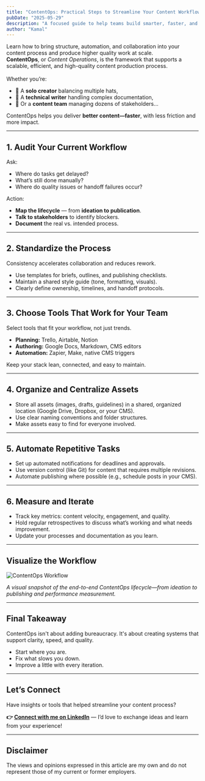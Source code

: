 ```yaml
---
title: "ContentOps: Practical Steps to Streamline Your Content Workflow"
pubDate: "2025-05-29"
description: "A focused guide to help teams build smarter, faster, and more sustainable content workflows."
author: "Kamal"
---
```



<span class="blog-subtitle">
  Learn how to bring structure, automation, and collaboration into your content process and produce higher quality work at scale.
</span>

<div class="blog-intro">
  <strong>ContentOps</strong>, or <em>Content Operations</em>, is the framework that supports a scalable, efficient, and high-quality content production process.<br /><br />
  Whether you’re:
  <ul>
    <li>👤 A <strong>solo creator</strong> balancing multiple hats,</li>
    <li>🧠 A <strong>technical writer</strong> handling complex documentation,</li>
    <li>👥 Or a <strong>content team</strong> managing dozens of stakeholders…</li>
  </ul>
  ContentOps helps you deliver <strong>better content—faster</strong>, with less friction and more impact.
</div>

---

## 1. Audit Your Current Workflow

<div class="section-block">
  <div class="section-subtitle">Ask:</div>
  <ul class="section-list">
    <li>Where do tasks get delayed?</li>
    <li>What’s still done manually?</li>
    <li>Where do quality issues or handoff failures occur?</li>
  </ul>

  <div class="section-subtitle">Action:</div>
  <ul class="section-list">
    <li><strong>Map the lifecycle</strong> — from <b>ideation to publication</b>.</li>
    <li><strong>Talk to stakeholders</strong> to identify blockers.</li>
    <li><strong>Document</strong> the real vs. intended process.</li>
  </ul>
</div>

---

## 2. Standardize the Process

<div class="section-block">
  Consistency accelerates collaboration and reduces rework.
  <ul class="section-list">
    <li>Use templates for briefs, outlines, and publishing checklists.</li>
    <li>Maintain a shared style guide (tone, formatting, visuals).</li>
    <li>Clearly define ownership, timelines, and handoff protocols.</li>
  </ul>
</div>

---

## 3. Choose Tools That Work for Your Team

<div class="section-block">
  Select tools that fit your workflow, not just trends.
  <ul class="section-list">
    <li><strong>Planning:</strong> Trello, Airtable, Notion</li>
    <li><strong>Authoring:</strong> Google Docs, Markdown, CMS editors</li>
    <li><strong>Automation:</strong> Zapier, Make, native CMS triggers</li>
  </ul>
  Keep your stack lean, connected, and easy to maintain.
</div>

---

## 4. Organize and Centralize Assets

<div class="section-block">
  <ul class="section-list">
    <li>Store all assets (images, drafts, guidelines) in a shared, organized location (Google Drive, Dropbox, or your CMS).</li>
    <li>Use clear naming conventions and folder structures.</li>
    <li>Make assets easy to find for everyone involved.</li>
  </ul>
</div>

---

## 5. Automate Repetitive Tasks

<div class="section-block">
  <ul class="section-list">
    <li>Set up automated notifications for deadlines and approvals.</li>
    <li>Use version control (like Git) for content that requires multiple revisions.</li>
    <li>Automate publishing where possible (e.g., schedule posts in your CMS).</li>
  </ul>
</div>

---

## 6. Measure and Iterate

<div class="section-block">
  <ul class="section-list">
    <li>Track key metrics: content velocity, engagement, and quality.</li>
    <li>Hold regular retrospectives to discuss what’s working and what needs improvement.</li>
    <li>Update your processes and documentation as you learn.</li>
  </ul>
</div>

---

## Visualize the Workflow

![ContentOps Workflow](/contentcraft/images/contentops-workflow.png)

*A visual snapshot of the end-to-end ContentOps lifecycle—from ideation to publishing and performance measurement.*

---

## Final Takeaway

<div class="section-block">
  ContentOps isn't about adding bureaucracy. It's about creating systems that support clarity, speed, and quality.
  <ul class="section-list">
    <li>Start where you are.</li>
    <li>Fix what slows you down.</li>
    <li>Improve a little with every iteration.</li>
  </ul>
</div>

---

## Let’s Connect

Have insights or tools that helped streamline your content process?

**👉 [Connect with me on LinkedIn](https://www.linkedin.com/in/kamal-raj-75b389b/)** — I’d love to exchange ideas and learn from your experience!

---

## Disclaimer

The views and opinions expressed in this article are my own and do not represent those of my current or former employers.